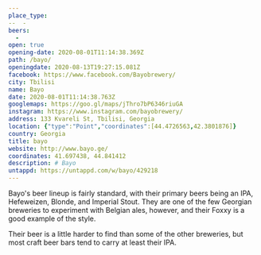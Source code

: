 ```yaml
---
place_type: 
--  - 
beers: 
  - 
open: true
opening-date: 2020-08-01T11:14:38.369Z
path: /bayo/
openingdate: 2020-08-13T19:27:15.081Z
facebook: https://www.facebook.com/Bayobrewery/
city: Tbilisi
name: Bayo
date: 2020-08-01T11:14:38.763Z
googlemaps: https://goo.gl/maps/jThro7bP6346riuGA
instagram: https://www.instagram.com/bayobrewery/
address: 133 Kvareli St, Tbilisi, Georgia
location: {"type":"Point","coordinates":[44.4726563,42.3801876]}
country: Georgia
title: bayo
website: http://www.bayo.ge/
coordinates: 41.697438, 44.841412
description: # Bayo
untappd: https://untappd.com/w/bayo/429218
---
```

Bayo's beer lineup is fairly standard, with their primary beers being an IPA, Hefeweizen, Blonde, and Imperial Stout. They are one of the few Georgian breweries to experiment with Belgian ales, however, and their Foxxy is a good example of the style. 

Their beer is a little harder to find than some of the other breweries, but most craft beer bars tend to carry at least their IPA. 